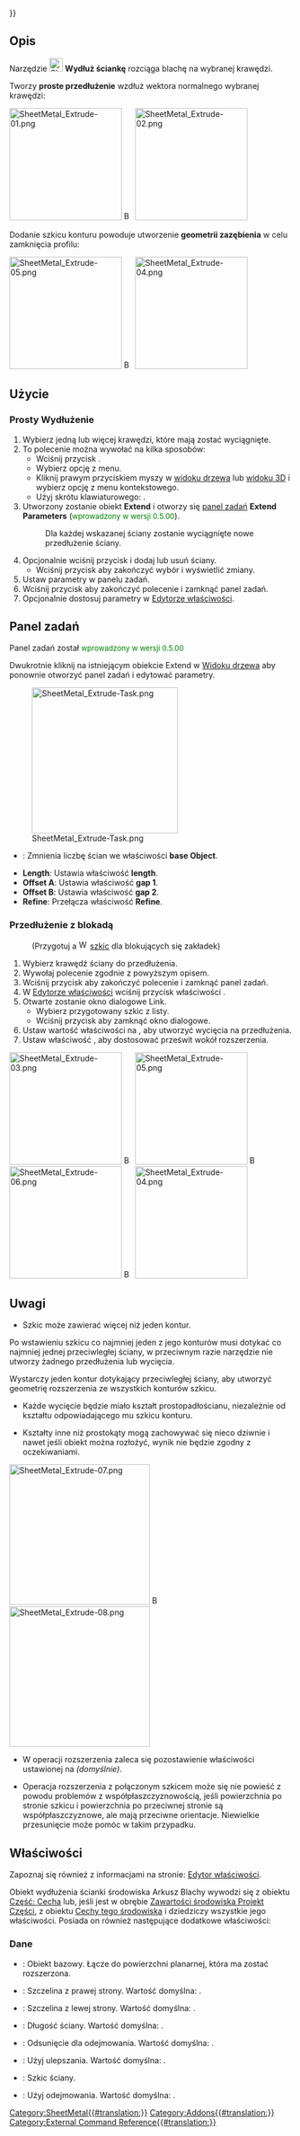 {{UnfinishedDocu{{#translation:}}}}
<languages/>

{{Docnav/pl
|[[SheetMetal_AddWall/pl|Utwórz ściankę]]
|[[SheetMetal_AddFoldWall/pl|Wykonaj składanie ścianek]]
|[[SheetMetal_Workbench/pl|środowisko pracy Arkusz Blachy]]
|IconL=SheetMetal_AddWall.svg
|IconR=SheetMetal_AddFoldWall.svg
|IconC=Sheetmetal_workbench_icon.svg
}}

{{GuiCommand/pl
|Name=SheetMetal Extrude
|Name/pl=Arkusz blachy: Wydłuż ściankę
|MenuLocation=SheetMetal → Wydłuż ściankę
|Workbenches=[[SheetMetal_Workbench/pl|Arkusz blachy]]
|Shortcut={{KEY|E}}
}}

<span id="Description"></span>
==Opis== 

Narzędzie [[Image:SheetMetal_Extrude.svg|24px]] '''Wydłuż ściankę''' rozciąga blachę na wybranej krawędzi.

Tworzy '''proste przedłużenie''' wzdłuż wektora normalnego wybranej krawędzi:

[[Image:SheetMetal_Extrude-01.png|200px]] [[Image:Button_right.svg|16px|link=]]
[[Image:SheetMetal_Extrude-02.png|200px]]

Dodanie szkicu konturu powoduje utworzenie '''geometrii zazębienia''' w celu zamknięcia profilu:

[[Image:SheetMetal_Extrude-05.png|200px]] [[Image:Button_right.svg|16px|link=]]
[[Image:SheetMetal_Extrude-04.png|200px]]

{{Caption|Trzy profile ze szkicami do dodania → trzy wyniki}}

<span id="Usage"></span>
==Użycie== 

<span id="Simple_Extension"></span>
===Prosty Wydłużenie===

# Wybierz jedną lub więcej krawędzi, które mają zostać wyciągnięte.
# To polecenie można wywołać na kilka sposobów:
#* Wciśnij przycisk {{Button|[[Image:SheetMetal_Extrude.svg|16px]] [[SheetMetal_Extrude/pl|Wydłuż ściankę]]}}.
#* Wybierz opcję {{MenuCommand|Sheet Metal → [[Image:SheetMetal_Extrude.svg|16px]] Wydłuż ściankę}} z menu.
#* Kliknij prawym przyciskiem myszy w [[Tree_view/pl|widoku drzewa]] lub [[3D_view/pl|widoku 3D]] i wybierz opcję {{MenuCommand|Sheet Metal → [[Image:SheetMetal_Extrude.svg|16px]] Wydłuż ściankę}} z menu kontekstowego.
#* Użyj skrótu klawiaturowego: {{KEY|E}}.
# Utworzony zostanie obiekt '''Extend''' i otworzy się [[Task_panel/pl|panel zadań]] '''Extend Parameters''' (<span style="font-size:small;color:green;">wprowadzony w wersji 0.5.00</span>).
#: Dla każdej wskazanej ściany zostanie wyciągnięte nowe przedłużenie ściany.
# Opcjonalnie wciśnij przycisk {{Button|Wybierz}} i dodaj lub usuń ściany.
#* Wciśnij przycisk {{Button|Pogdląd}} aby zakończyć wybór i wyświetlić zmiany.
# Ustaw parametry w panelu zadań.
# Wciśnij przycisk {{Button|OK}} aby zakończyć polecenie i zamknąć panel zadań.
# Opcjonalnie dostosuj parametry w [[Property_editor/pl|Edytorze właściwości]].

<span id="Task_panel"></span>
==Panel zadań==

Panel zadań został <span style="font-size:small;color:green;">wprowadzony w wersji 0.5.00</span>

Dwukrotnie kliknij na istniejącym obiekcie Extend w [[Tree_view/pl|Widoku drzewa]] aby ponownie otworzyć panel zadań i edytować parametry.

[[Image:SheetMetal_Extrude-Task.png|260px]]

* {{Button|Select}}: Zmnienia liczbę ścian we właściwości '''base Object'''.
* '''Length''': Ustawia właściwość '''length'''.
* '''Offset A''': Ustawia właściwość '''gap 1'''.
* '''Offset B''': Ustawia właściwość '''gap 2'''.
* '''Refine''': Przełącza właściwość '''Refine'''.

<span id="Interlocking_Extension"></span>
===Przedłużenie z blokadą===

: (Przygotuj a [[Image:Workbench_Sketcher.svg|16px]] [[Sketcher_Workbench/pl|szkic]] dla blokujących się zakładek)
# Wybierz krawędź ściany do przedłużenia.
# Wywołaj polecenie zgodnie z powyższym opisem.
# Wciśnij przycisk {{Button|OK}} aby zakończyć polecenie i zamknąć panel zadań.
# W [[Property_editor/pl|Edytorze właściwości]] wciśnij przycisk {{Button|...}} właściwości {{PropertyData|Sketch}}.
# Otwarte zostanie okno dialogowe Link.
#* Wybierz przygotowany szkic z listy.
#* Wciśnij przycisk {{Button|OK}} aby zamknąć okno dialogowe.
# Ustaw wartość właściwości {{PropertyData|Użyj odejmowania}} na {{TRUE/pl}}, aby utworzyć wycięcia na przedłużenia.
# Ustaw właściwość {{PropertyData|Odsunięcie}}, aby dostosować prześwit wokół rozszerzenia.

[[Image:SheetMetal_Extrude-03.png|200px]] [[Image:Button_right.svg|16px|link=]]
[[Image:SheetMetal_Extrude-05.png|200px]] [[Image:Button_right.svg|16px|link=]]
[[Image:SheetMetal_Extrude-06.png|200px]] [[Image:Button_right.svg|16px|link=]]
[[Image:SheetMetal_Extrude-04.png|200px]]

{{Caption|Trzy profile → położenie szkiców → wyniki bez wycięć → wyniki końcowe.}}

<span id="Notes"></span>
==Uwagi==

* Szkic może zawierać więcej niż jeden kontur. 

Po wstawieniu szkicu co najmniej jeden z jego konturów musi dotykać co najmniej jednej przeciwległej ściany, w przeciwnym razie narzędzie nie utworzy żadnego przedłużenia lub wycięcia.

Wystarczy jeden kontur dotykający przeciwległej ściany, aby utworzyć geometrię rozszerzenia ze wszystkich konturów szkicu.

* Każde wycięcie będzie miało kształt prostopadłościanu, niezależnie od kształtu odpowiadającego mu szkicu konturu.

* Kształty inne niż prostokąty mogą zachowywać się nieco dziwnie i nawet jeśli obiekt można rozłożyć, wynik nie będzie zgodny z oczekiwaniami.

[[Image:SheetMetal_Extrude-07.png|250px]] [[Image:Button_right.svg|16px|link=]]
[[Image:SheetMetal_Extrude-08.png|250px]]

{{Caption|Trzy szkice i wynikające z nich rozszerzenia: oddzielna trójkątna płyta z prostokątnym wycięciem, okrąg bez prześwitu → rozłożona bryła jest podzielona w nieoczekiwanym miejscu.}}

* W operacji rozszerzenia zaleca się pozostawienie właściwości {{PropertyData|Ulepsz}} ustawionej na {{TRUE/pl}} ''(domyślnie)''.

* Operacja rozszerzenia z połączonym szkicem może się nie powieść z powodu problemów z współpłaszczyznowością, jeśli powierzchnia po stronie szkicu i powierzchnia po przeciwnej stronie są współpłaszczyznowe, ale mają przeciwne orientacje. Niewielkie przesunięcie może pomóc w takim przypadku.

<span id="Properties"></span>
==Właściwości==

Zapoznaj się również z informacjami na stronie: [[Property_editor/pl|Edytor właściwości]].

Obiekt wydłużenia ścianki środowiska Arkusz Blachy wywodzi się z obiektu [[Part_Feature/pl|Część: Cecha]] lub, jeśli jest w obrębie [[PartDesign_Body/pl|Zawartości środowiska Projekt Części]], z obiektu [[PartDesign_Feature/pl|Cechy tego środowiska]] i dziedziczy wszystkie jego właściwości. Posiada on również następujące dodatkowe właściwości:

<span id="Data"></span>
===Dane=== 

{{Properties_Title|Parametry}}

* {{PropertyData|Obiekt bazowy|LinkSub}}: Obiekt bazowy. Łącze do powierzchni planarnej, która ma zostać rozszerzona.
* {{PropertyData|Szczelina1|Distance}}: Szczelina z prawej strony. Wartość domyślna: {{value|0,00 mm}}.
* {{PropertyData|Szczelina2|Distance}}: Szczelina z lewej strony. Wartość domyślna: {{value|0,00 mm}}.
* {{PropertyData|Długość|Length}}: Długość ściany. Wartość domyślna: {{value|10,00 mm}}.

{{Properties_Title|Parametry Ext}}

* {{PropertyData|Odsunięcie|Distance}}: Odsunięcie dla odejmowania. Wartość domyślna: {{value|20,00 µm}}.
* {{PropertyData|Ulepsz|Bool}}: Użyj ulepszania. Wartość domyślna: {{TRUE/pl}}.
* {{PropertyData|Szkic|Link}}: Szkic ściany. 
* {{PropertyData|Użyj odejmowania|Bool}}: Użyj odejmowania. Wartość domyślna: {{FALSE/pl}}.


{{Docnav/pl
|[[SheetMetal_AddWall/pl|Utwórz ściankę]]
|[[SheetMetal_AddFoldWall/pl|Wykonaj składanie ścianek]]
|[[SheetMetal_Workbench/pl|środowisko pracy Arkusz Blachy]]
|IconL=SheetMetal_AddWall.svg
|IconR=SheetMetal_AddFoldWall.svg
|IconC=Sheetmetal_workbench_icon.svg
}}

[[Category:SheetMetal{{#translation:}}]]
[[Category:Addons{{#translation:}}]]
[[Category:External Command Reference{{#translation:}}]]